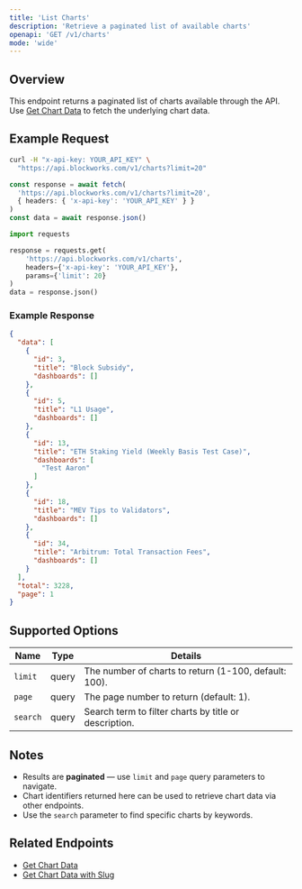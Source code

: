 ```yaml
---
title: 'List Charts'
description: 'Retrieve a paginated list of available charts'
openapi: 'GET /v1/charts'
mode: 'wide'
---
```


## Overview

This endpoint returns a paginated list of charts available through the API. Use [Get Chart Data](/api-reference/charts/get-chart-data) to fetch the underlying chart data.

## Example Request

<CodeGroup>

```bash cURL
curl -H "x-api-key: YOUR_API_KEY" \
  "https://api.blockworks.com/v1/charts?limit=20"
```

```typescript TypeScript
const response = await fetch(
  'https://api.blockworks.com/v1/charts?limit=20',
  { headers: { 'x-api-key': 'YOUR_API_KEY' } }
)
const data = await response.json()
```

```python Python
import requests

response = requests.get(
    'https://api.blockworks.com/v1/charts',
    headers={'x-api-key': 'YOUR_API_KEY'},
    params={'limit': 20}
)
data = response.json()
```

</CodeGroup>

### Example Response

```json
{
  "data": [
    {
      "id": 3,
      "title": "Block Subsidy",
      "dashboards": []
    },
    {
      "id": 5,
      "title": "L1 Usage",
      "dashboards": []
    },
    {
      "id": 13,
      "title": "ETH Staking Yield (Weekly Basis Test Case)",
      "dashboards": [
        "Test Aaron"
      ]
    },
    {
      "id": 18,
      "title": "MEV Tips to Validators",
      "dashboards": []
    },
    {
      "id": 34,
      "title": "Arbitrum: Total Transaction Fees",
      "dashboards": []
    }
  ],
  "total": 3228,
  "page": 1
}
```

## Supported Options

| Name | Type | Details |
| - | - | - |
| `limit` | query | The number of charts to return (1-100, default: 100). |
| `page` | query | The page number to return (default: 1). |
| `search` | query | Search term to filter charts by title or description. |

## Notes

- Results are **paginated** — use `limit` and `page` query parameters to navigate.
- Chart identifiers returned here can be used to retrieve chart data via other endpoints.
- Use the `search` parameter to find specific charts by keywords.

## Related Endpoints

- [Get Chart Data](/api-reference/charts/get-data)
- [Get Chart Data with Slug](/api-reference/charts/get-data-with-slug)